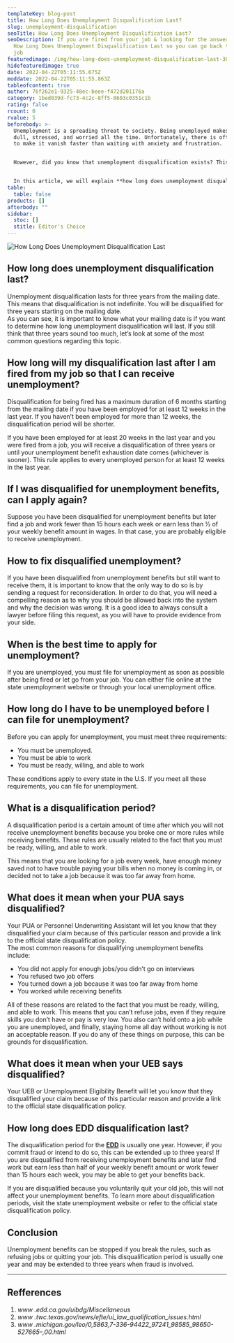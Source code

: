 ```yaml
---
templateKey: blog-post
title: How Long Does Unemployment Disqualification Last?
slug: unemployment-disqualification
seoTitle: How Long Does Unemployment Disqualification Last?
seoDescription: If you are fired from your job & looking for the answer about
  How Long Does Unemployment Disqualification Last so you can go back to your
  job
featuredimage: /img/how-long-does-unemployment-disqualification-last-300x169.jpg
hidefeaturedimage: true
date: 2022-04-22T05:11:55.675Z
moddate: 2022-04-22T05:11:55.863Z
tableofcontent: true
author: 76f262e1-9325-48ec-beee-f472d201176a
category: 1bed039d-fc73-4c2c-8ff5-0603c0351c1b
rating: false
rcount: 0
rvalue: 5
beforebody: >-
  Unemployment is a spreading threat to society. Being unemployed makes you feel
  dull, stressed, and worried all the time. Unfortunately, there is often no way
  to make it vanish faster than waiting with anxiety and frustration.


  However, did you know that unemployment disqualification exists? This means it ends after a certain period of time – usually, six months unless you were unemployed more than 12 months in total or had more than 20 weeks where you were unemployed in the last year.


  In this article, we will explain **how long does unemployment disqualification last**. In addition, we will go through some of the most commonly asked questions related to this topic and their answers. Read on!
table:
  table: false
products: []
afterbody: ""
sidebar:
  stoc: []
  stitle: Editor's Choice
---
```

![How Long Does Unemployment Disqualification Last](/img/how-long-does-unemployment-disqualification-last-300x169.jpg "How Long Does Unemployment Disqualification Last")

## How long does unemployment disqualification last?

<!--StartFragment-->

Unemployment disqualification lasts for three years from the mailing date. This means that disqualification is not indefinite. You will be disqualified for three years starting on the mailing date.\
As you can see, it is important to know what your mailing date is if you want to determine how long unemployment disqualification will last. If you still think that three years sound too much, let’s look at some of the most common questions regarding this topic.

## How long will my disqualification last after I am fired from my job so that I can receive unemployment?

Disqualification for being fired has a maximum duration of 6 months starting from the mailing date if you have been employed for at least 12 weeks in the last year. If you haven’t been employed for more than 12 weeks, the disqualification period will be shorter.

If you have been employed for at least 20 weeks in the last year and you were fired from a job, you will receive a disqualification of three years or until your unemployment benefit exhaustion date comes (whichever is sooner). This rule applies to every unemployed person for at least 12 weeks in the last year.

## If I was disqualified for unemployment benefits, can I apply again?

Suppose you have been disqualified for unemployment benefits but later find a job and work fewer than 15 hours each week or earn less than ½ of your weekly benefit amount in wages. In that case, you are probably eligible to receive unemployment.

## How to fix disqualified unemployment?

If you have been disqualified from unemployment benefits but still want to receive them, it is important to know that the only way to do so is by sending a request for reconsideration. In order to do that, you will need a compelling reason as to why you should be allowed back into the system and why the decision was wrong. It is a good idea to always consult a lawyer before filing this request, as you will have to provide evidence from your side.

## When is the best time to apply for unemployment?

If you are unemployed, you must file for unemployment as soon as possible after being fired or let go from your job. You can either file online at the state unemployment website or through your local unemployment office.

## How long do I have to be unemployed before I can file for unemployment?

Before you can apply for unemployment, you must meet three requirements:

* You must be unemployed.
* You must be able to work
* You must be ready, willing, and able to work

These conditions apply to every state in the U.S. If you meet all these requirements, you can file for unemployment.

## What is a disqualification period?

A disqualification period is a certain amount of time after which you will not receive unemployment benefits because you broke one or more rules while receiving benefits. These rules are usually related to the fact that you must be ready, willing, and able to work.

This means that you are looking for a job every week, have enough money saved not to have trouble paying your bills when no money is coming in, or decided not to take a job because it was too far away from home.

## What does it mean when your PUA says disqualified?

Your PUA or Personnel Underwriting Assistant will let you know that they disqualified your claim because of this particular reason and provide a link to the official state disqualification policy.\
The most common reasons for disqualifying unemployment benefits include:

* You did not apply for enough jobs/you didn’t go on interviews
* You refused two job offers
* You turned down a job because it was too far away from home
* You worked while receiving benefits

All of these reasons are related to the fact that you must be ready, willing, and able to work. This means that you can’t refuse jobs, even if they require skills you don’t have or pay is very low. You also can’t hold onto a job while you are unemployed, and finally, staying home all day without working is not an acceptable reason. If you do any of these things on purpose, this can be grounds for disqualification.

## What does it mean when your UEB says disqualified?

Your UEB or Unemployment Eligibility Benefit will let you know that they disqualified your claim because of this particular reason and provide a link to the official state disqualification policy.

## How long does EDD disqualification last?

The disqualification period for the **[EDD](https://www.edd.ca.gov/uibdg/Miscellaneous_MI_45_-_Reason_for_Decision.htm)** is usually one year. However, if you commit fraud or intend to do so, this can be extended up to three years! If you are disqualified from receiving unemployment benefits and later find work but earn less than half of your weekly benefit amount or work fewer than 15 hours each week, you may be able to get your benefits back.

If you are disqualified because you voluntarily quit your old job, this will not affect your unemployment benefits. To learn more about disqualification periods, visit the state unemployment website or refer to the official state disqualification policy.

## Conclusion

Unemployment benefits can be stopped if you break the rules, such as refusing jobs or quitting your job. This disqualification period is usually one year and may be extended to three years when fraud is involved.

- - -

## Refferences

1. *www .edd.ca.gov/uibdg/Miscellaneous*
2. *www .twc.texas.gov/news/efte/ui_law_qualification_issues.html*
3. *www .michigan.gov/leo/0,5863,7-336-94422_97241_98585_98650-527665–,00.html*